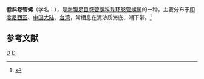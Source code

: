 {{Speciesbox
| taxon = Gemmula deshayesi
| binomial_authority = (Doumet, 1839)
}}
'''低斜卷管螺'''（学名：''{{lang|la|Gemmula deshayesi}}''），是[[新腹足目|新腹足目]][[卷管螺科|卷管螺科]][[珠环卷管螺属|珠环卷管螺属]]的一种。主要分布于[[印度尼西亚|印度尼西亚]]、[[中国大陆|中国大陆]]、[[台湾|台湾]]，常栖息在泥沙质海底、潮下带。<ref>{{cite web|url=http://shell.sinica.edu.tw/chinese/shellbase_detail.php?science_no=1399|title=国际贝库：低斜卷管螺|publisher=台湾贝类资料库|accessdate=2009-08-11|archive-date=2016-03-04|archive-url=https://web.archive.org/web/20160304112643/http://shell.sinica.edu.tw/chinese/shellbase_detail.php?science_no=1399|dead-url=no}}</ref>

== 参考文献 ==
{{reflist}}
{{taxonbar}}
[[Category:_1839年描述的动物|D]]
[[Category:珠环卷管螺属|D]]
